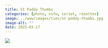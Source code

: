 ```yaml
---
title: St Paddy Thumbs
categories: [photo, nsfw, corset, rosettes]
image: ../www/images/ties/st-paddy-thumbs.jpg
image-alt: ""
date: 2025-03-17
---
```



![](../www/images/ties/st-paddy-thumbs.jpg)

